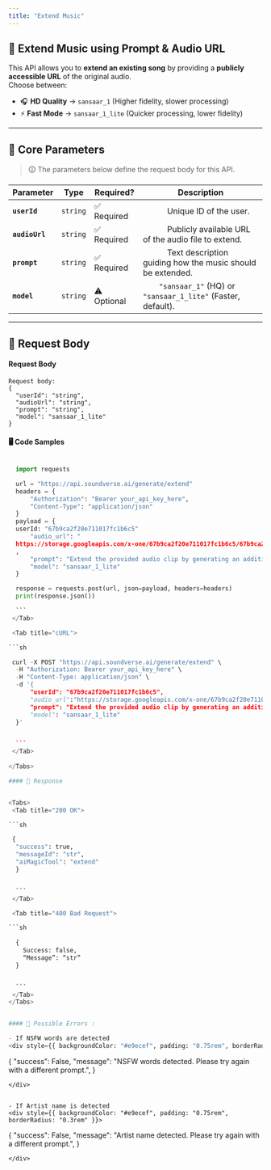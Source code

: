 ```yaml
---
title: "Extend Music"
---
```



## 🎵 Extend Music using Prompt & Audio URL  
This API allows you to **extend an existing song** by providing a **publicly accessible URL** of the original audio.  
Choose between:  
- 🎧 **HD Quality** → `sansaar_1` (Higher fidelity, slower processing)  
- ⚡ **Fast Mode** → `sansaar_1_lite` (Quicker processing, lower fidelity)  

---

## 🔹 **Core Parameters**  
> 🛈 The parameters below define the request body for this API.

| Parameter  | Type      | Required? | Description |
|------------|----------|-----------|-------------|
| **`userId`**  | `string`  | ✅ Required |  &#x2003;&emsp;&emsp;Unique ID of the user. |
| **`audioUrl`**  | `string`  | ✅ Required |  &#x2003;&emsp;&emsp;Publicly available URL of the audio file to extend. |
| **`prompt`**  | `string`  | ✅ Required |  &#x2003;&emsp;&emsp;Text description guiding how the music should be extended. |
| **`model`**  | `string`  | ⚠️ Optional |  &#x2003;&emsp;`"sansaar_1"` (HQ) or `"sansaar_1_lite"` (Faster, default). |

---

## 📩 **Request Body**

<div style={{ backgroundColor: "#e9ecef", padding: "0.75rem", borderRadius: "0.3rem" }}>
  
#### **Request Body**

```
Request body: 
{
  "userId": "string",
  "audioUrl": "string",
  "prompt": "string",
  "model": "sansaar_1_lite"
}

```
</div>

#### 🖥️ Code Samples

<Tabs>
  <Tab title="Python">
  
  ```python

    import requests

    url = "https://api.soundverse.ai/generate/extend"
    headers = {
        "Authorization": "Bearer your_api_key_here",
        "Content-Type": "application/json"
    }
    payload = {
    userId: "67b9ca2f20e711017fc1b6c5"
        "audio_url": "
    https://storage.googleapis.com/x-one/67b9ca2f20e711017fc1b6c5/67b9ca2f20e711017fc1b6c5/xone20250312100522scsuxkec.wav
    ,
        "prompt": "Extend the provided audio clip by generating an additional 45 seconds of music. Maintain the style and mood of the original piece while seamlessly continuing the composition.",
        "model": "sansaar_1_lite"
    }

    response = requests.post(url, json=payload, headers=headers)
    print(response.json())

    ```
   </Tab>

   <Tab title="cURL">
  
  ```sh

   curl -X POST "https://api.soundverse.ai/generate/extend" \
    -H "Authorization: Bearer your_api_key_here" \
    -H "Content-Type: application/json" \
    -d '{
        "userId": "67b9ca2f20e711017fc1b6c5",
        "audio_url":"https://storage.googleapis.com/x-one/67b9ca2f20e711017fc1b6c5/67b9ca2f20e711017fc1b6c5/xone20250312100522scsuxkec.wav,
        "prompt": "Extend the provided audio clip by generating an additional 45 seconds of music. Maintain the style and mood of the original piece while seamlessly continuing the composition.",
        "model": "sansaar_1_lite"
    }'


    ```
   </Tab>
   
</Tabs>

#### 📌 Response


<Tabs>
   <Tab title="200 OK">
  
  ```sh

   {
    "success": true,
    "messageId": "str",
    "aiMagicTool": "extend"
    }


    ```
   </Tab>

   <Tab title="400 Bad Request">
  
  ```sh
      
    {
      Success: false,
      “Message”: “str”
    }


    ```
   </Tab>
</Tabs>


#### 🚫 Possible Errors :

- If NSFW words are detected
<div style={{ backgroundColor: "#e9ecef", padding: "0.75rem", borderRadius: "0.3rem" }}>

```
{
"success": False,
"message": "NSFW words detected. Please try again with a different prompt.",
}
```
</div>


- If Artist name is detected
<div style={{ backgroundColor: "#e9ecef", padding: "0.75rem", borderRadius: "0.3rem" }}>

```
{
"success": False,
"message": "Artist name detected. Please try again with a different prompt.",
}
```
</div>
